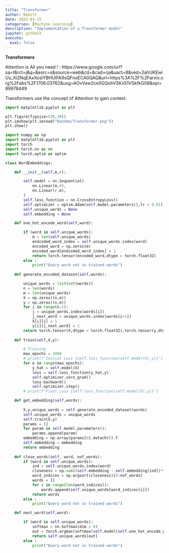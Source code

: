 ```yaml
---
title: "Transformer"
author: Nimitt
date: 2023-03-15
categories: [Machine Learning]
description: "Implementation of a Transformer model"
jupyter: python3
execute:
  eval: false  
---
```

**Transformers**

Attention is All you need ! : https://www.google.com/url?sa=t&rct=j&q=&esrc=s&source=web&cd=&cad=rja&uact=8&ved=2ahUKEwiUu_Xi2NqEAxXoslYBHUlFA9sQFnoECA0QAQ&url=https%3A%2F%2Farxiv.org%2Fabs%2F1706.03762&usg=AOvVaw2ceXGQohV5Kx51VSkfkG08&opi=89978449

Transformers use the concept of Attention to gain context.

```python
import matplotlib.pyplot as plt
```

```python
plt.figure(figsize=(30,30))
plt.imshow(plt.imread("Random/Transformer.png"))
plt.show()
```

```python
import numpy as np
import matplotlib.pyplot as plt
import torch
import torch.nn as nn
import torch.optim as optim
```

```python
class WordEmbeddings:

    def __init__(self,m,r):

        self.model = nn.Sequential(
            nn.Linear(m,r),
            nn.Linear(r,m),
        )
        self.loss_function = nn.CrossEntropyLoss()
        self.optimizer = optim.Adam(self.model.parameters(),lr = 0.01)
        self.unique_words = None
        self.embedding = None

    def one_hot_encode_word(self,word):

        if (word in self.unique_words):
            m = len(self.unique_words)
            endcoded_word_index = self.unique_words.index(word)
            encoded_word = np.zeros(m)
            encoded_word[endcoded_word_index] = 1
            return torch.tensor(encoded_word,dtype = torch.float32)
        else :
            print("Query word not in trained words")
    
    def generate_encoded_dataset(self,words):

        unique_words = list(set(words))
        n = len(words)
        m = len(unique_words)
        X = np.zeros((n,m))
        y = np.zeros((n,m))
        for i in range(n-1):
            j = unique_words.index(words[i])
            j_next_word = unique_words.index(words[i+1])
            X[i][j] = 1
            y[i][j_next_word] = 1 
        return torch.tensor(X,dtype = torch.float32),torch.tensor(y,dtype = torch.float32),unique_words
        
    def train(self,X,y):

        # Training
        max_epochs = 2000
        # print(f'Initial Loss {self.loss_function(self.model(X),y)}')
        for e in range(max_epochs):
            y_hat = self.model(X)
            loss = self.loss_function(y_hat,y)
            self.optimizer.zero_grad()
            loss.backward()
            self.optimizer.step() 
        # print(f'Final Loss {self.loss_function(self.model(X),y)}')

    def get_embedding(self,words):
        
        X,y,unique_words = self.generate_encoded_dataset(words)
        self.unique_words = unique_words
        self.train(X,y)
        params = []
        for param in self.model.parameters():
            params.append(param)
        embedding = np.array(params[0].detach()).T
        self.embedding = embedding
        return embedding
    
    def close_words(self, word, nof_words):
        if (word in self.unique_words):
            ind = self.unique_words.index(word)
            closeness = np.sum((self.embedding - self.embedding[ind])**2,axis = 1)
            word_indices = np.argsort(closeness)[0:nof_words]
            words = []
            for i in range(len(word_indices)):
                words.append(self.unique_words[word_indices[i]])
            return words
        else :
            print("Query word not in trained words") 

    def next_word(self,word):

        if (word in self.unique_words):
            softmax = nn.Softmax(dim = 0)
            out = torch.argmax(softmax(self.model(self.one_hot_encode_word(word))).detach())
            return self.unique_words[out] 
        else :
            print("Query word not in trained words") 
```

